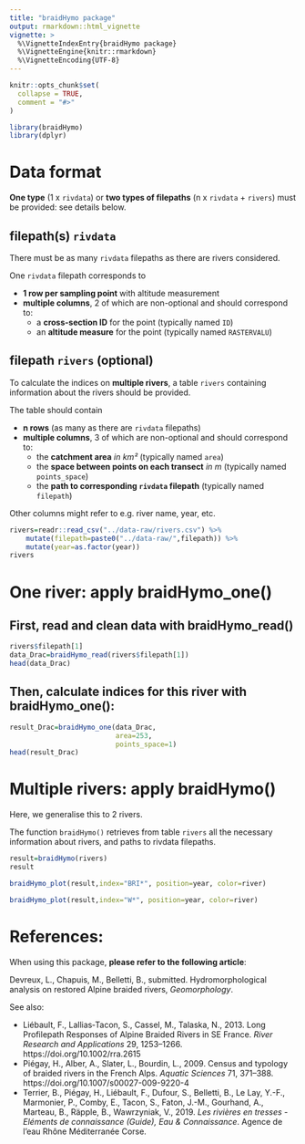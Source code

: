 ```yaml
---
title: "braidHymo package"
output: rmarkdown::html_vignette
vignette: >
  %\VignetteIndexEntry{braidHymo package}
  %\VignetteEngine{knitr::rmarkdown}
  %\VignetteEncoding{UTF-8}
---
```


```r
knitr::opts_chunk$set(
  collapse = TRUE,
  comment = "#>"
)
```

```r
library(braidHymo)
library(dplyr)
```

# Data format

**One type** (1 x `rivdata`) or **two types of filepaths** (n x `rivdata` + `rivers`) must be provided: see details below.

## filepath(s) `rivdata`

There must be as many `rivdata` filepaths as there are rivers considered.

One `rivdata` filepath corresponds to

- **1 row per sampling point** with altitude measurement
- **multiple columns**, 2 of which are non-optional and should correspond to:
    + a **cross-section ID** for the point (typically named `ID`)
    + an **altitude measure** for the point (typically named `RASTERVALU`)


## filepath `rivers` (optional)

To calculate the indices on **multiple rivers**, a table `rivers` containing information about the rivers should be provided.

The table should contain 

- **n rows** (as many as there are `rivdata` filepaths) 
- **multiple columns**, 3 of which are non-optional and should correspond to:
    + the **catchment area** *in km²* (typically named `area`)
    + the **space between points on each transect** *in m* (typically named `points_space`)
    + the **path to corresponding `rivdata` filepath** (typically named `filepath`)

Other columns might refer to e.g. river name, year, etc.

```r
rivers=readr::read_csv("../data-raw/rivers.csv") %>%
    mutate(filepath=paste0("../data-raw/",filepath)) %>% 
    mutate(year=as.factor(year))
rivers
```

# One river: apply braidHymo_one()

## First, read and clean data with braidHymo_read()

```r
rivers$filepath[1]
data_Drac=braidHymo_read(rivers$filepath[1]) 
head(data_Drac)
```

## Then, calculate indices for this river with braidHymo_one():

```r
result_Drac=braidHymo_one(data_Drac,
                          area=253,
                          points_space=1)
head(result_Drac)
```

# Multiple rivers: apply braidHymo()

Here, we generalise this to 2 rivers.

The function `braidHymo()` retrieves from table `rivers` all the necessary information about rivers, and paths to rivdata filepaths.

```r
result=braidHymo(rivers)
result
```

```r
braidHymo_plot(result,index="BRI*", position=year, color=river)
```


```r
braidHymo_plot(result,index="W*", position=year, color=river)
```


# References:

When using this package, **please refer to the following article**:

Devreux, L., Chapuis, M., Belletti, B., submitted. Hydromorphological analysis on restored Alpine braided rivers, *Geomorphology*.

See also:

- Liébault, F., Lallias‐Tacon, S., Cassel, M., Talaska, N., 2013. Long Profilepath Responses of Alpine Braided Rivers in SE France. *River Research and Applications* 29, 1253–1266. https://doi.org/10.1002/rra.2615
- Piégay, H., Alber, A., Slater, L., Bourdin, L., 2009. Census and typology of braided rivers in the French Alps. *Aquatic Sciences* 71, 371–388. https://doi.org/10.1007/s00027-009-9220-4
- Terrier, B., Piégay, H., Liébault, F., Dufour, S., Belletti, B., Le Lay, Y.-F., Marmonier, P., Comby, E., Tacon, S., Faton, J.-M., Gourhand, A., Marteau, B., Räpple, B., Wawrzyniak, V., 2019. *Les rivières en tresses - Eléments de connaissance (Guide), Eau & Connaissance*. Agence de l’eau Rhône Méditerranée Corse.

